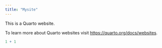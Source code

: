 ```yaml
---
title: "Mysite"
---
```


This is a Quarto website.

To learn more about Quarto websites visit <https://quarto.org/docs/websites>.

```r
1 + 1
```
